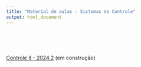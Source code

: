 ```yaml
---
title: "Material de aulas - Sistemas de Controle"
output: html_document
---
```


<br>
<br>
<br>

[Controle II - 2024.2](./Controle2/_book/index.html) (em construção)
